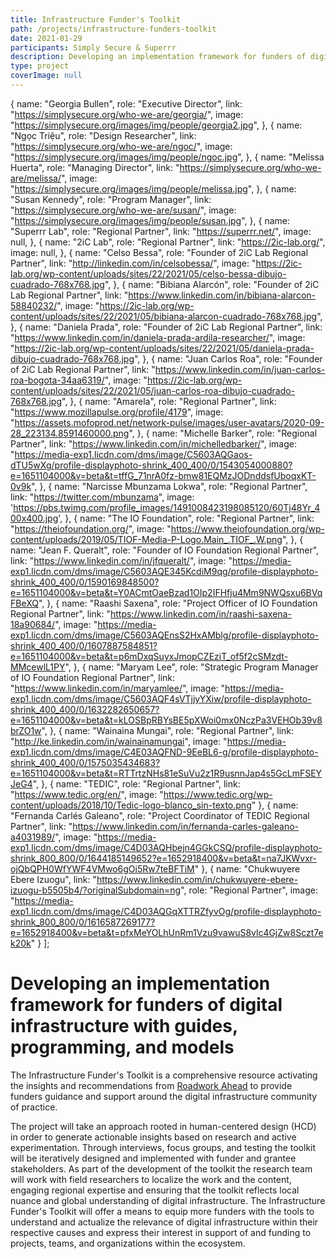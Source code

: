 ```yaml
---
title: Infrastructure Funder's Toolkit
path: /projects/infrastructure-funders-toolkit
date: 2021-01-29
participants: Simply Secure & Superrr
description: Developing an implementation framework for funders of digital infrastructure with guides, programming, and models.
type: project
coverImage: null
---
```


  {
    name: "Georgia Bullen",
    role: "Executive Director",
    link: "https://simplysecure.org/who-we-are/georgia/",
    image: "https://simplysecure.org/images/img/people/georgia2.jpg",
  },
  {
    name: "Ngọc Triệu",
    role: "Design Researcher",
    link: "https://simplysecure.org/who-we-are/ngoc/",
    image: "https://simplysecure.org/images/img/people/ngoc.jpg",
  },
  {
    name: "Melissa Huerta",
    role: "Managing Director",
    link: "https://simplysecure.org/who-we-are/melissa/",
    image: "https://simplysecure.org/images/img/people/melissa.jpg",
  },
  {
    name: "Susan Kennedy",
    role: "Program Manager",
    link: "https://simplysecure.org/who-we-are/susan/",
    image: "https://simplysecure.org/images/img/people/susan.jpg",
  },
  {
    name: "Superrr Lab",
    role: "Regional Partner",
    link: "https://superrr.net/",
    image: null,
  },
  {
    name: "2iC Lab",
    role: "Regional Partner",
    link: "https://2ic-lab.org/",
    image: null,
  },
  {
    name: "Celso Bessa",
    role: "Founder of 2iC Lab Regional Partner",
    link: "http://linkedin.com/in/celsobessa/",
    image: "https://2ic-lab.org/wp-content/uploads/sites/22/2021/05/celso-bessa-dibujo-cuadrado-768x768.jpg",
  },
  {
    name: "Bibiana Alarcón",
    role: "Founder of 2iC Lab Regional Partner",
    link: "https://www.linkedin.com/in/bibiana-alarcon-58840232/",
    image: "https://2ic-lab.org/wp-content/uploads/sites/22/2021/05/bibiana-alarcon-cuadrado-768x768.jpg",
  },
  {
    name: "Daniela Prada",
    role: "Founder of 2iC Lab Regional Partner",
    link: "https://www.linkedin.com/in/daniela-prada-ardila-researcher/",
    image: "https://2ic-lab.org/wp-content/uploads/sites/22/2021/05/daniela-prada-dibujo-cuadrado-768x768.jpg",
  },
  {
    name: "Juan Carlos Roa",
    role: "Founder of 2iC Lab Regional Partner",
    link: "https://www.linkedin.com/in/juan-carlos-roa-bogota-34aa6319/",
    image: "https://2ic-lab.org/wp-content/uploads/sites/22/2021/05/juan-carlos-roa-dibujo-cuadrado-768x768.jpg",
  },
  {
    name: "Amarela",
    role: "Regional Partner",
    link: "https://www.mozillapulse.org/profile/4179",
    image: "https://assets.mofoprod.net/network-pulse/images/user-avatars/2020-09-28_223134.8591460000.png",
  },
  {
    name: "Michelle Barker",
    role: "Regional Partner",
    link: "https://www.linkedin.com/in/michelledbarker/",
    image: "https://media-exp1.licdn.com/dms/image/C5603AQGaos-dTU5wXg/profile-displayphoto-shrink_400_400/0/1543054000880?e=1651104000&v=beta&t=tffG_71nrA0fz-bmw81EQMzJODnddsfUboqxKT-0v9k",
  },
  {
    name: "Narcisse Mbunzama Lokwa",
    role: "Regional Partner",
    link: "https://twitter.com/mbunzama",
    image: 'https://pbs.twimg.com/profile_images/1491008423198085120/60Tj48Yr_400x400.jpg',
  },
  {
    name: "The IO Foundation",
    role: "Regional Partner",
    link: "https://theiofoundation.org/",
    image: "https://www.theiofoundation.org/wp-content/uploads/2019/05/TIOF-Media-P-Logo.Main_.TIOF_.W.png",
  },
  {
    name: "Jean F. Queralt",
    role: "Founder of IO Foundation Regional Partner",
    link: "https://www.linkedin.com/in/jfqueralt/",
    image: "https://media-exp1.licdn.com/dms/image/C5603AQE345KcdiM9qg/profile-displayphoto-shrink_400_400/0/1590169848500?e=1651104000&v=beta&t=Y0ACmtOaeBzad1OIp2IFHfju4Mm9NWQsxu6BVqFBeXQ",
  },
  {
    name: "Raashi Saxena",
    role: "Project Officer of IO Foundation Regional Partner",
    link: "https://www.linkedin.com/in/raashi-saxena-18a90684/",
    image: "https://media-exp1.licdn.com/dms/image/C5603AQEnsS2HxAMblg/profile-displayphoto-shrink_400_400/0/1607887584851?e=1651104000&v=beta&t=p6mDxqSuyxJmopCZEziT_of5f2cSMzdt-MMcewlL1PY",
  },
  {
    name: "Maryam Lee",
    role: "Strategic Program Manager of IO Foundation Regional Partner",
    link: "https://www.linkedin.com/in/maryamlee/",
    image: "https://media-exp1.licdn.com/dms/image/C5603AQF4sVTjjyYXiw/profile-displayphoto-shrink_400_400/0/1632282650657?e=1651104000&v=beta&t=kLOSBpRBYsBE5pXWoi0mx0NczPa3VEHOb39v8brZO1w",
  },
  {
    name: "Wainaina Mungai",
    role: "Regional Partner",
    link: "http://ke.linkedin.com/in/wainainamungai",
    image: "https://media-exp1.licdn.com/dms/image/C4E03AQFND-9EeBL6-g/profile-displayphoto-shrink_400_400/0/1575035434683?e=1651104000&v=beta&t=RTTrtzNHs81eSuVu2z1R9usnnJap4s5GcLmFSEYJeG4",
  },
  {
    name: "TEDIC",
    role: "Regional Partner",
    link: "https://www.tedic.org/en/",
    image: "https://www.tedic.org/wp-content/uploads/2018/10/Tedic-logo-blanco_sin-texto.png"
  },
  {
    name: "Fernanda Carlés Galeano",
    role: "Project Coordinator of TEDIC Regional Partner",
    link: "https://www.linkedin.com/in/fernanda-carles-galeano-a4031989/",
    image: "https://media-exp1.licdn.com/dms/image/C4D03AQHbejn4GGkCSQ/profile-displayphoto-shrink_800_800/0/1644185149652?e=1652918400&v=beta&t=na7JKWvxr-ojQbQPH0WfYWF4VMwo6gOi5Rw7teBFTiM"
  },
  {
    name: "Chukwuyere Ebere Izuogu",
    link: "https://www.linkedin.com/in/chukwuyere-ebere-izuogu-b5505b4/?originalSubdomain=ng",
    role: "Regional Partner",
    image: "https://media-exp1.licdn.com/dms/image/C4D03AQGqXTTRZfyvOg/profile-displayphoto-shrink_800_800/0/1616587269177?e=1652918400&v=beta&t=pfxMeYOLhUnRm1Vzu9vawuS8vlc4GjZw8Sczt7ek20k"
  }
];

<!-- export const resources = [
  {
    title: "Proposal",
    link: "https://example.com",
    linkText: "Read More",
    author: "Georgia Bullen",
  },
]; -->

# Developing an implementation framework for funders of digital infrastructure with guides, programming, and models

The Infrastructure Funder's Toolkit is a comprehensive resource activating the insights and recommendations from <a href="https://recommendations.implicit-development.org">Roadwork Ahead</a> to provide funders guidance and support around the digital infrastructure community of practice.

The project will take an approach rooted in human-centered design (HCD) in order to generate actionable insights based on research and active experimentation. Through interviews, focus groups, and testing the toolkit will be iteratively designed and implemented with funder and grantee stakeholders. As part of the development of the toolkit the research team will work with field researchers to localize the work and the content, engaging regional expertise and ensuring that the toolkit reflects local nuance and global understanding of digital infrastructure. The Infrastructure Funder's Toolkit will offer a means to equip more funders with the tools to understand and actualize the relevance of digital infrastructure within their respective causes and express their interest in support of and funding to projects, teams, and organizations within the ecosystem.
